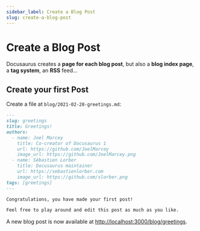 ```yaml
---
sidebar_label: Create a Blog Post
slug: create-a-blog-post
---
```


# Create a Blog Post

Docusaurus creates a **page for each blog post**, but also a **blog index page**, a **tag system**, an **RSS** feed...

## Create your first Post

Create a file at `blog/2021-02-28-greetings.md`:

```md title="blog/2021-02-28-greetings.md"
---
slug: greetings
title: Greetings!
authors:
  - name: Joel Marcey
    title: Co-creator of Docusaurus 1
    url: https://github.com/JoelMarcey
    image_url: https://github.com/JoelMarcey.png
  - name: Sébastien Lorber
    title: Docusaurus maintainer
    url: https://sebastienlorber.com
    image_url: https://github.com/slorber.png
tags: [greetings]
---

Congratulations, you have made your first post!

Feel free to play around and edit this post as much as you like.
```

A new blog post is now available at [http://localhost:3000/blog/greetings](http://localhost:3000/blog/greetings).
